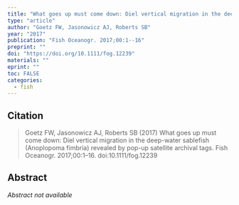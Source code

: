 ```yaml
---
title: "What goes up must come down: Diel vertical migration in the deep-water sablefish (Anoplopoma fimbria) revealed by pop-up satellite archival tags"
type: "article"
author: "Goetz FW, Jasonowicz AJ, Roberts SB"
year: "2017"
publication: "Fish Oceanogr. 2017;00:1--16"
preprint: ""
doi: "https://doi.org/10.1111/fog.12239"
materials: ""
eprint: ""
toc: FALSE
categories:
  - fish
---
```


## Citation

> Goetz FW, Jasonowicz AJ, Roberts SB (2017) What goes up must come down: Diel vertical migration in the deep-water sablefish (Anoplopoma fimbria) revealed by pop-up satellite archival tags. Fish Oceanogr. 2017;00:1--16. doi:10.1111/fog.12239

## Abstract

*Abstract not available*
